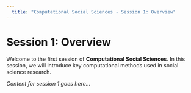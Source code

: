 ```yaml
---
  title: "Computational Social Sciences - Session 1: Overview"
---
```

  
# Session 1: Overview
  
Welcome to the first session of **Computational Social Sciences**. In this session, we will introduce key computational methods used in social science research.

*Content for session 1 goes here...*
  